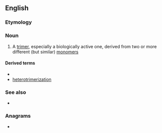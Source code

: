 ==English==

===Etymology===
{{prefix|hetero|trimer|lang=en}}

===Noun===
{{en-noun}}

# {{lb|en|chemistry|biochemistry}} A [[trimer]], especially a biologically active one, derived from two or more different (but similar) [[monomer]]s

====Derived terms====
* {{l|en|heterotrimeric}}
* [[heterotrimerization]]

===See also===
* {{l|en|homotrimer}}

===Anagrams===
* {{anagrams|en|a=eeehimorrrtt|triheteromer}}